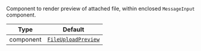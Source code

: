 Component to render preview of attached file, within enclosed `MessageInput` component.

| Type      | Default                                                                  |
| --------- | ------------------------------------------------------------------------ |
| component | [`FileUploadPreview`](../../../../ui-components/file_upload_preview.mdx) |
